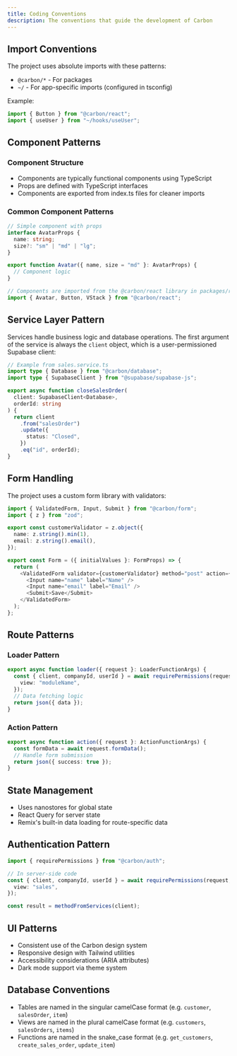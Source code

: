 ```yaml
---
title: Coding Conventions
description: The conventions that guide the development of Carbon
---
```


## Import Conventions

The project uses absolute imports with these patterns:

- `@carbon/*` - For packages
- `~/` - For app-specific imports (configured in tsconfig)

Example:

```typescript
import { Button } from "@carbon/react";
import { useUser } from "~/hooks/useUser";
```

## Component Patterns

### Component Structure

- Components are typically functional components using TypeScript
- Props are defined with TypeScript interfaces
- Components are exported from index.ts files for cleaner imports

### Common Component Patterns

```typescript
// Simple component with props
interface AvatarProps {
  name: string;
  size?: "sm" | "md" | "lg";
}

export function Avatar({ name, size = "md" }: AvatarProps) {
  // Component logic
}

// Components are imported from the @carbon/react library in packages/react
import { Avatar, Button, VStack } from "@carbon/react";
```

## Service Layer Pattern

Services handle business logic and database operations. The first argument of the service is always the `client` object, which is a user-permissioned Supabase client:

```typescript
// Example from sales.service.ts
import type { Database } from "@carbon/database";
import type { SupabaseClient } from "@supabase/supabase-js";

export async function closeSalesOrder(
  client: SupabaseClient<Database>,
  orderId: string
) {
  return client
    .from("salesOrder")
    .update({
      status: "Closed",
    })
    .eq("id", orderId);
}
```

## Form Handling

The project uses a custom form library with validators:

```typescript
import { ValidatedForm, Input, Submit } from "@carbon/form";
import { z } from "zod";

export const customerValidator = z.object({
  name: z.string().min(1),
  email: z.string().email(),
});

export const Form = ({ initialValues }: FormProps) => {
  return (
    <ValidatedForm validator={customerValidator} method="post" action={path.to.customer(id)}>
      <Input name="name" label="Name" />
      <Input name="email" label="Email" />
      <Submit>Save</Submit>
    </ValidatedForm>
  );
};
```

## Route Patterns

### Loader Pattern

```typescript
export async function loader({ request }: LoaderFunctionArgs) {
  const { client, companyId, userId } = await requirePermissions(request, {
    view: "moduleName",
  });
  // Data fetching logic
  return json({ data });
}
```

### Action Pattern

```typescript
export async function action({ request }: ActionFunctionArgs) {
  const formData = await request.formData();
  // Handle form submission
  return json({ success: true });
}
```

## State Management

- Uses nanostores for global state
- React Query for server state
- Remix's built-in data loading for route-specific data


## Authentication Pattern

```typescript
import { requirePermissions } from "@carbon/auth";

// In server-side code
const { client, companyId, userId } = await requirePermissions(request, {
  view: "sales",
});

const result = methodFromServices(client);
```

## UI Patterns

- Consistent use of the Carbon design system
- Responsive design with Tailwind utilities
- Accessibility considerations (ARIA attributes)
- Dark mode support via theme system


## Database Conventions

- Tables are named in the singular camelCase format (e.g. `customer`, `salesOrder`, `item`)
- Views are named in the plural camelCase format (e.g. `customers`, `salesOrders`, `items`)
- Functions are named in the snake_case format (e.g. `get_customers`, `create_sales_order`, `update_item`)
